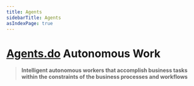 ```yaml
---
title: Agents
sidebarTitle: Agents
asIndexPage: true
---
```


# [Agents.do](https://agents.do) Autonomous Work

> **Intelligent autonomous workers that accomplish business tasks within the constraints of the business processes and workflows**

